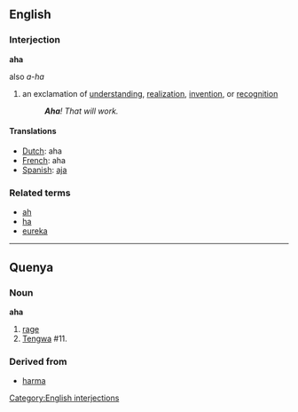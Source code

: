 ==English==

===Interjection===
'''aha'''
;also ''a-ha''

# an exclamation of [[understanding]], [[realization]], [[invention]], or [[recognition]]
#: '''''Aha'''! That will work.''

====Translations====
*[[Dutch]]: aha
*[[French]]: aha
*[[Spanish]]: [[aja]]

===Related terms===
*[[ah]]
*[[ha]]
*[[eureka]]

[[Category:English interjections]]

----

==Quenya==

===Noun===
'''aha'''

# [[rage]]
# [[Tengwa]] #11. 

===Derived from===
* [[harma]]